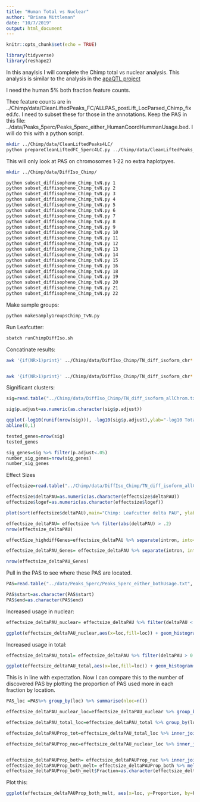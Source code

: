 ```yaml
---
title: "Human Total vs Nuclear"
author: "Briana Mittleman"
date: "10/7/2019"
output: html_document
---
```


```r
knitr::opts_chunk$set(echo = TRUE)
```

```r
library(tidyverse)
library(reshape2)
```
In this anaylsis I will complete the Chimp total vs nuclear analysis. This analysis is similar to the analysis in the [apaQTL project](https://brimittleman.github.io/apaQTL/DiffIsoAnalysis.html)

I need the human 5% both fraction feature counts. 

Thee feature counts are in  ../Chimp/data/CleanLiftedPeaks_FC/ALLPAS_postLift_LocParsed_Chimp_fixed.fc. I need to subset these for those in the annotations.  Keep the PAS in this file: ../data/Peaks_5perc/Peaks_5perc_either_HumanCoordHummanUsage.bed. I will do this with a python script.  

```bash
mkdir ../Chimp/data/CleanLiftedPeaks4LC/
python prepareCleanLiftedFC_5perc4LC.py ../Chimp/data/CleanLiftedPeaks_FC/ALLPAS_postLift_LocParsed_Chimp_fixed.fc ../data/Peaks_5perc/Peaks_5perc_either_HumanCoordHummanUsage.bed ../Chimp/data/CleanLiftedPeaks4LC/ALLPAS_postLift_LocParsed_Chimp_fixed4LC.fc
```


This will only look at PAS on chromosomes 1-22 no extra haplotpyes. 

```bash
mkdir ../Chimp/data/DiffIso_Chimp/

python subset_diffisopheno_Chimp_tvN.py 1
python subset_diffisopheno_Chimp_tvN.py 2
python subset_diffisopheno_Chimp_tvN.py 3
python subset_diffisopheno_Chimp_tvN.py 4
python subset_diffisopheno_Chimp_tvN.py 5
python subset_diffisopheno_Chimp_tvN.py 6
python subset_diffisopheno_Chimp_tvN.py 7
python subset_diffisopheno_Chimp_tvN.py 8
python subset_diffisopheno_Chimp_tvN.py 9
python subset_diffisopheno_Chimp_tvN.py 10
python subset_diffisopheno_Chimp_tvN.py 11
python subset_diffisopheno_Chimp_tvN.py 12
python subset_diffisopheno_Chimp_tvN.py 13
python subset_diffisopheno_Chimp_tvN.py 14
python subset_diffisopheno_Chimp_tvN.py 15
python subset_diffisopheno_Chimp_tvN.py 16
python subset_diffisopheno_Chimp_tvN.py 18
python subset_diffisopheno_Chimp_tvN.py 19
python subset_diffisopheno_Chimp_tvN.py 20
python subset_diffisopheno_Chimp_tvN.py 21
python subset_diffisopheno_Chimp_tvN.py 22
```


Make sample groups: 

```bash
python makeSamplyGroupsChimp_TvN.py
```


Run Leafcutter:

```bash
sbatch runChimpDiffIso.sh
```


Concatinate results:  

```bash
awk '{if(NR>1)print}' ../Chimp/data/DiffIso_Chimp/TN_diff_isoform_chr*.txt_effect_sizes.txt > ../Chimp/data/DiffIso_Chimp/TN_diff_isoform_allChrom.txt_effect_sizes.txt


awk '{if(NR>1)print}' ../Chimp/data/DiffIso_Chimp/TN_diff_isoform_chr*.txt_cluster_significance.txt > ../Chimp/data/DiffIso_Chimp/TN_diff_isoform_allChrom.txt_significance.txt

```


Significant clusters:  

```r
sig=read.table("../Chimp/data/DiffIso_Chimp/TN_diff_isoform_allChrom.txt_significance.txt",sep="\t" ,col.names = c('status','loglr','df','p','cluster','p.adjust'),stringsAsFactors = F) %>% filter(status=="Success") 

sig$p.adjust=as.numeric(as.character(sig$p.adjust))
```

```r
qqplot(-log10(runif(nrow(sig))), -log10(sig$p.adjust),ylab="-log10 Total Adjusted Leafcutter pvalue", xlab="-log 10 Uniform expectation", main="Chimp: Leafcutter differencial isoform analysis between fractions")
abline(0,1)
```
```r
tested_genes=nrow(sig)
tested_genes
```

```r
sig_genes=sig %>% filter(p.adjust<.05)
number_sig_genes=nrow(sig_genes)
number_sig_genes
```

Effect Sizes  

```r
effectsize=read.table("../Chimp/data/DiffIso_Chimp/TN_diff_isoform_allChrom.txt_effect_sizes.txt", stringsAsFactors = F, col.names=c('intron',  'logef' ,'Nuclear', 'Total','deltaPAU')) %>% filter(intron != "intron")

effectsize$deltaPAU=as.numeric(as.character(effectsize$deltaPAU))
effectsize$logef=as.numeric(as.character(effectsize$logef))
```


```r
plot(sort(effectsize$deltaPAU),main="Chimp: Leafcutter delta PAU", ylab="Delta PAU", xlab="PAS Index")
```
```r
effectsize_deltaPAU= effectsize %>% filter(abs(deltaPAU) > .2) 
nrow(effectsize_deltaPAU)
```

```r
effectSize_highdiffGenes=effectsize_deltaPAU %>% separate(intron, into=c("chrom", "start", "end", "GeneName"), sep=":") %>% dplyr::select(GeneName) %>% unique()


```

```r
effectsize_deltaPAU_Genes= effectsize_deltaPAU %>% separate(intron, into=c("chrom", "start", "end","gene"),sep=":") %>% group_by(gene) %>% summarise(nperGene=n()) 

nrow(effectsize_deltaPAU_Genes)
```

Pull in the PAS to see where these PAS are located.  

```r
PAS=read.table("../data/Peaks_5perc/Peaks_5perc_either_bothUsage.txt", stringsAsFactors = F, header = T) %>% filter(loc !="008559")

PAS$start=as.character(PAS$start)
PAS$end=as.character(PAS$end)
```


Increased usage in nuclear:

```r
effectsize_deltaPAU_nuclear= effectsize_deltaPAU %>% filter(deltaPAU < -0.2) %>% separate(intron,into=c("chr", "start", "end", "gene"), sep=":" )%>% inner_join(PAS, by=c("gene", "chr","start", "end"))

```

```r
ggplot(effectsize_deltaPAU_nuclear,aes(x=loc,fill=loc)) + geom_histogram(stat="count") + scale_fill_brewer(palette = "Dark2") +labs(title="Human: Location of PAS used more in Nuclear")
```


Increased usage in total:  

```r
effectsize_deltaPAU_total= effectsize_deltaPAU %>% filter(deltaPAU > 0.2)  %>% separate(intron,into=c("chr", "start", "end", "gene"), sep=":" )%>% inner_join(PAS, by=c("gene", "chr","start", "end"))
```

```r
ggplot(effectsize_deltaPAU_total,aes(x=loc,fill=loc)) + geom_histogram(stat="count") + scale_fill_brewer(palette = "Dark2") +labs(title="Human: Location of PAS used more in Total")
```



This is in line with expectation. Now I can compare this to the number of discovered PAS by plotting the proportion of PAS used more in each fraction by location. 

```r
PAS_loc =PAS%>% group_by(loc) %>% summarise(nloc=n())
```

```r
effectsize_deltaPAU_nuclear_loc=effectsize_deltaPAU_nuclear %>% group_by(loc) %>% summarise(nlocNuclear=n()) 

effectsize_deltaPAU_total_loc=effectsize_deltaPAU_total %>% group_by(loc) %>% summarise(nloctotal=n()) 

effectsize_deltaPAUProp_tot=effectsize_deltaPAU_total_loc %>% inner_join(PAS_loc, by="loc") %>% mutate(Proportion_tot=nloctotal/nloc)

effectsize_deltaPAUProp_nuc=effectsize_deltaPAU_nuclear_loc %>% inner_join(PAS_loc, by="loc") %>% mutate(Proportion_nuc=nlocNuclear/nloc)


effectsize_deltaPAUProp_both= effectsize_deltaPAUProp_nuc %>% inner_join(effectsize_deltaPAUProp_tot, by=c("loc","nloc")) %>% dplyr::rename(Nuclear=Proportion_nuc, Total=Proportion_tot) %>% select(loc, Nuclear, Total) 
effectsize_deltaPAUProp_both_melt= effectsize_deltaPAUProp_both %>% melt(id.vars="loc", variable.name="Fraction", value.name = "Proportion") 
effectsize_deltaPAUProp_both_melt$Fraction=as.character(effectsize_deltaPAUProp_both_melt$Fraction)
```

Plot this:  
```r
ggplot(effectsize_deltaPAUProp_both_melt, aes(x=loc, y=Proportion, by=Fraction, fill=Fraction)) + geom_bar(stat="identity", position="dodge") + scale_fill_brewer(palette = "Dark2")+ labs(title="Chimp: Proportion of PAS differential used by location",x="") +scale_x_discrete(labels = c('Coding','5kb downstream','Intronic',"3' UTR", "5' UTR")) 
```
